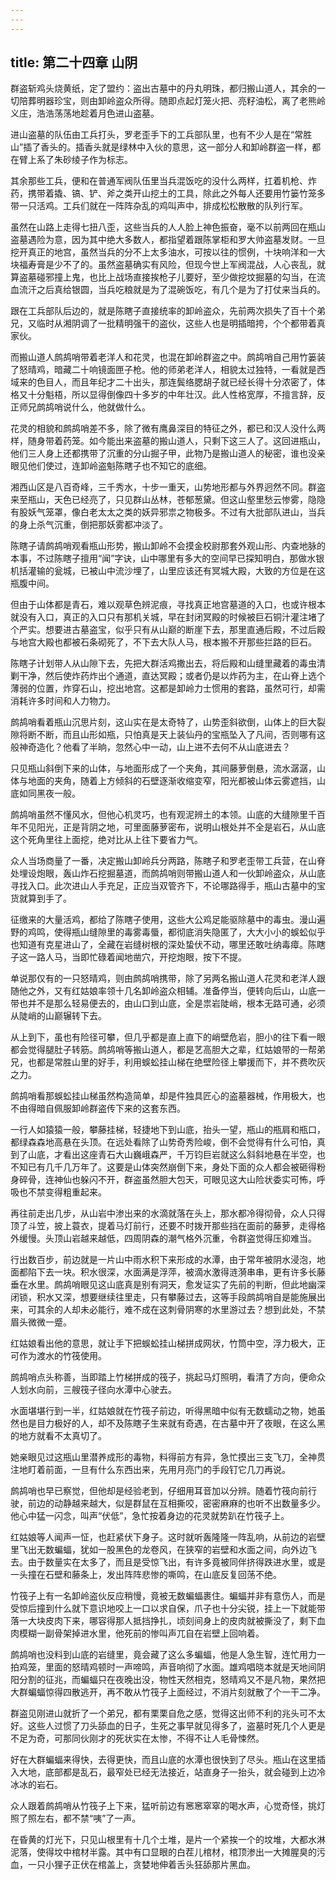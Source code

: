 ```yaml
---
---
---
```

title: 第二十四章 山阴
---




群盗斩鸡头烧黄纸，定了盟约：盗出古墓中的丹丸明珠，都归搬山道人，其余的一切陪葬明器珍宝，则由卸岭盗众所得。随即点起灯笼火把、亮籽油松，离了老熊岭义庄，浩浩荡荡地趁着月色进山盗墓。

进山盗墓的队伍由工兵打头，罗老歪手下的工兵部队里，也有不少人是在“常胜山”插了香头的。插香头就是绿林中入伙的意思，这一部分人和卸岭群盗一样，都在臂上系了朱砂绫子作为标志。

其余那些工兵，便和在普通军阀队伍里当兵混饭吃的没什么两样，扛着机枪、炸药，携带着撬、镐、铲、斧之类开山挖土的工具，除此之外每人还要用竹篓竹笼多带一只活鸡。工兵们就在一阵阵杂乱的鸡叫声中，排成松松散散的队列行军。

虽然在山路上走得七扭八歪，这些当兵的人人脸上神色振奋，毫不以前两回在瓶山盗墓遇险为意，因为其中绝大多数人，都指望着跟陈掌柜和罗大帅盗墓发财。一旦挖开真正的地宫，虽然当兵的分不上太多油水，可按以往的惯例，十块响洋和一大块福寿膏是少不了的。虽然盗墓确实有风险，但现今世上军阀混战，人心丧乱，就算盗墓碰邪撞上鬼，也比上战场直接挨枪子儿要好，至少做挖坟掘墓的勾当，在流血流汗之后真给银圆，当兵吃粮就是为了混碗饭吃，有几个是为了打仗来当兵的。

跟在工兵部队后边的，就是陈瞎子直接统率的卸岭盗众，先前两次损失了百十个弟兄，又临时从湘阴调了一批精明强干的盗伙，这些人也是明插暗挎，个个都带着真家伙。

而搬山道人鹧鸪哨带着老洋人和花灵，也混在卸岭群盗之中。鹧鸪哨自己用竹篓装了怒晴鸡，暗藏二十响镜面匣子枪。他的师弟老洋人，相貌太过独特，一看就是西域来的色目人，而且年纪才二十出头，那连鬓络腮胡子就已经长得十分浓密了，体格又十分魁梧，所以显得倒像四十多岁的中年壮汉。此人性格宽厚，不擅言辞，反正师兄鹧鸪哨说什么，他就做什么。

花灵的相貌和鹧鸪哨差不多，除了微有鹰鼻深目的特征之外，都已和汉人没什么两样，随身带着药笼。如今能出来盗墓的搬山道人，只剩下这三人了。这回进瓶山，他们三人身上还都携带了沉重的分山掘子甲，此物乃是搬山道人的秘密，谁也没亲眼见他们使过，连卸岭盗魁陈瞎子也不知它的底细。

湘西山区是八百奇峰，三千秀水，十步一重天，山势地形都与外界迥然不同。群盗来至瓶山，天色已经亮了，只见群山丛林，苍郁葱黛。但这山壑里愁云惨雾，隐隐有股妖气笼罩，像白老太太之类的妖异邪祟之物极多。不过有大批部队进山，当兵的身上杀气沉重，倒把那妖雾都冲淡了。

陈瞎子请鹧鸪哨观看瓶山形势，搬山卸岭不会摸金校尉那套外观山形、内查地脉的本事，不过陈瞎子擅用“闻”字诀，山中哪里有多大的空间早已探知明白，那做水银机括灌输的瓮城，已被山中流沙埋了，山里应该还有冥城大殿，大致的方位是在这瓶腹中间。

但由于山体都是青石，难以观草色辨泥痕，寻找真正地宫墓道的入口，也或许根本就没有入口，真正的入口只有那机关城，早在封闭冥殿的时候被巨石铜汁灌注堵了个严实。想要进古墓盗宝，似乎只有从山巅的断崖下去，那里直通后殿，不过后殿与地宫大殿也都被石条砌死了，不下去大队人马，根本搬不开那些拦路的巨石。

陈瞎子计划带人从山隙下去，先把大群活鸡撒出去，将后殿和山缝里藏着的毒虫清剿干净，然后使炸药炸出个通道，直达冥殿；或者仍是以炸药为主，在山脊上选个薄弱的位置，炸穿石山，挖出地宫。这都是卸岭力士惯用的套路，虽然可行，却需消耗许多时间和人力物力。

鹧鸪哨看着瓶山沉思片刻，这山实在是太奇特了，山势歪斜欲倒，山体上的巨大裂隙将断不断，而且山形如瓶，只怕真是天上装仙丹的宝瓶坠入了凡间，否则哪有这般神奇造化？他看了半晌，忽然心中一动，山上进不去何不从山底进去？

只见瓶山斜倒下来的山体，与地面形成了一个夹角，其间藤萝倒悬，流水潺潺，山体与地面的夹角，随着上方倾斜的石壁逐渐收缩变窄，阳光都被山体云雾遮挡，山底如同黑夜一般。

鹧鸪哨虽然不懂风水，但他心机灵巧，也有观泥辨土的本领。山底的大缝隙里千百年不见阳光，正是背阴之地，可里面藤萝密布，说明山根处并不全是岩石，从山底这个死角里往上面挖，绝对比从上往下要省力气。

众人当场商量了一番，决定搬山卸岭兵分两路，陈瞎子和罗老歪带工兵营，在山脊处埋设炮眼，轰山炸石挖掘墓道，而鹧鸪哨则带搬山道人和一伙卸岭盗众，从山底寻找入口。此次进山人手充足，正应当双管齐下，不论哪路得手，瓶山古墓中的宝货就算到手了。

征缴来的大量活鸡，都给了陈瞎子使用，这些大公鸡足能驱除墓中的毒虫。漫山遍野的鸡鸣，使得瓶山缝隙里的毒雾毒蜃，都彻底消失隐匿了，大大小小的蜈蚣似乎也知道有克星进山了，全藏在岩缝树根的深处蛰伏不动，哪里还敢吐纳毒瘴。陈瞎子这一路人马，当即忙碌着闻地凿穴，开挖炮眼，按下不提。

单说那仅有的一只怒晴鸡，则由鹧鸪哨携带，除了另两名搬山道人花灵和老洋人跟随他之外，又有红姑娘率领十几名卸岭盗众相辅。准备停当，便转向后山，山底一带也并不是那么轻易便去的，由山口到山底，全是祟岩陡峭，根本无路可通，必须从陡峭的山巅辗转下去。

从上到下，虽也有险径可攀，但几乎都是直上直下的峭壁危岩，胆小的往下看一眼都会觉得腿肚子转筋。鹧鸪哨等搬山道人，都是艺高胆大之辈，红姑娘带的一帮弟兄，也都是常胜山里的好手，利用蜈蚣挂山梯在绝壁险径上攀援而下，并不费吹灰之力。

鹧鸪哨看那蜈蚣挂山梯虽然构造简单，却是件独具匠心的盗墓器械，作用极大，也不由得暗自佩服卸岭群盗传下来的这套东西。

一行人如猿猿一般，攀藤挂梯，轻捷地下到山底，抬头一望，瓶山的瓶肩和瓶口，都绿森森地高悬在头顶。在远处看除了山势奇秀险峻，倒不会觉得有什么可怕，真到了山底，才看出这座青石大山巍峨森严，千万钧巨岩就这么斜斜地悬在半空，也不知已有几千几万年了。这要是山体突然崩倒下来，身处下面的众人都会被砸得粉身碎骨，连神仙也躲闪不开，群盗虽然胆大包天，可眼见这大山险状委实可怖，呼吸也不禁变得粗重起来。

再往前走出几步，从山岩中渗出来的水滴就落在头上，那水都冷得彻骨，众人只得顶了斗笠，披上蓑衣，提着马灯前行，还要不时拨开那些挡在面前的藤萝，走得格外缓慢。头顶山岩越来越低，四周阴森的潮气格外沉重，令群盗觉得压抑难当。

行出数百步，前边就是一片山中雨水积下来形成的水潭，由于常年被阴水浸泡，地面都陷下去一块。积水很深，水面满是浮萍，被滴水激得涟漪串串，更有许多长藤垂在水里。鹧鸪哨眼见这山底真是别有洞天，愈发证实了先前的判断，但此地幽深闭锁，积水又深，想要继续往里走，只有攀藤过去，这等手段鹧鸪哨自是能施展出来，可其余的人却未必能行，难不成在这刺骨阴寒的水里游过去？想到此处，不禁眉头微微一蹙。

红姑娘看出他的意思，就让手下把蜈蚣挂山梯拼成网状，竹筒中空，浮力极大，正可作为渡水的竹筏使用。

鹧鸪哨点头称善，当即踏上竹梯拼成的筏子，挑起马灯照明，看清了方向，便命众人划水向前，三艘筏子径向水潭中心驶去。

水面堪堪行到一半，红姑娘就在竹筏子前边，听得黑暗中似有无数蠕动之物，她虽然也是目力极好的人，却不及陈瞎子生来就有奇遇，在古墓中开了夜眼，在这么黑的地方就看不太真切了。

她亲眼见过这瓶山里潜养成形的毒物，料得前方有异，急忙摸出三支飞刀，全神贯注地盯着前面，一旦有什么东西出来，先用月亮门的手段钉它几刀再说。

鹧鸪哨也早已察觉，但他却是经验老到，仔细用耳音加以分辨。随着竹筏向前行驶，前边的动静越来越大，似是群鼠在互相撕咬，密密麻麻的也听不出数量多少。他心中猛一闪念，叫声“伏低”，急忙按着身边的花灵就势趴在竹筏子上。

红姑娘等人闻声一怔，也赶紧伏下身子。这时就听轰隆隆一阵乱响，从前边的岩壁里飞出无数蝙蝠，犹如一股黑色的龙卷风，在狭窄的岩壁和水面之间，向外边飞去。由于数量实在太多了，而且是受惊飞出，有许多竟被同伴挤得跌进水里，或是一头撞在石壁和藤条上，发出阵阵悲惨的嘶鸣，在山底反复回荡不绝。

竹筏子上有一名卸岭盗伙反应稍慢，竟被无数蝙蝠裹住。蝙蝠并非有意伤人，而是受惊后撞到什么就下意识地咬上一口以求自保，爪子也十分尖锐，挂上一下就能带落一大块皮肉下来，哪容得那人抵挡挣扎，顷刻间身上的皮肉就被撕没了，剩下血肉模糊一副骨架掉进水里，他死前的惨叫声兀自在岩壁上回响着。

鹧鸪哨也没料到山底的岩缝里，竟会藏了这么多蝙蝠，他是人急生智，连忙用力一拍鸡笼，里面的怒晴鸡顿时一声啼鸣，声音响彻了水面。雄鸡唱晓本就是天地间阴阳分割的征兆，而蝙蝠只在夜晚出没，物性天然相克，怒晴鸡又不是凡物，果然把大群蝙蝠惊得四散逃开，再不敢从竹筏子上面经过，不消片刻就散了个一干二净。

群盗见刚进山就折了一个弟兄，都有栗栗自危之感，觉得这出师不利的兆头可不太好。这些人过惯了刀头舔血的日子，生死之事早就见得多了，盗墓时死几个人更是不足为奇，可那同伙刚才的死状实在太惨，不得不让人毛骨悚然。

好在大群蝙蝠来得快，去得更快，而且山底的水潭也很快到了尽头。瓶山在这里插入大地，底部都是乱石，最窄处已经无法接近，站直身子一抬头，就会碰到上边冷冰冰的岩石。

众人跟着鹧鸪哨从竹筏子上下来，猛听前边有窸窸窣窣的喝水声，心觉奇怪，挑灯照了照左右，都不禁“咦”了一声。

在昏黄的灯光下，只见山根里有十几个土堆，是片一个紧挨一个的坟堆，大都水淋泥落，使得坟中棺材半露。其中有口显眼的白茬儿棺材，棺顶渗出一大摊腥臭的污血，一只小狸子正伏在棺盖上，贪婪地伸着舌头狂舔那片黑血。